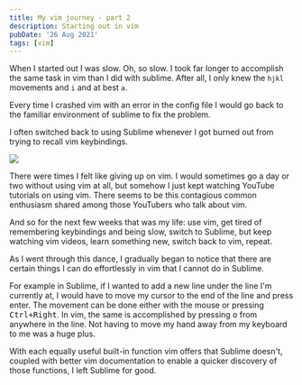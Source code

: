 ```yaml
---
title: My vim journey - part 2
description: Starting out in vim
pubDate: '26 Aug 2021'
tags: [vim]
---
```



When I started out I was slow. Oh, so slow. I took far longer to accomplish the
same task in vim than I did with sublime. After all, I only knew the `hjkl`
movements and `i` and at best `a`.

Every time I crashed vim with an error in the config file I would go back to the
familiar environment of sublime to fix the problem.

I often switched back to using Sublime whenever I got burned out from trying to
recall vim keybindings.

<Image src="/article-assets/vim-keybindings.jpg" />

There were times I felt like giving up on vim. I would sometimes go a day or two
without using vim at all, but somehow I just kept watching YouTube tutorials on
using vim. There seems to be this contagious common enthusiasm shared among
those YouTubers who talk about vim.

And so for the next few weeks that was my life: use vim, get tired of
remembering keybindings and being slow, switch to Sublime, but keep watching vim
videos, learn something new, switch back to vim, repeat.

As I went through this dance, I gradually began to notice that there are certain
things I can do effortlessly in vim that I cannot do in Sublime.

For example in Sublime, if I wanted to add a new line under the line I'm
currently at, I would have to move my cursor to the end of the line and press
enter.
The movement can be done either with the mouse or pressing <kbd>Ctrl+Right</kbd>.
In vim, the same is accomplished by pressing <kbd>o</kbd> from anywhere in the
line. Not having to move my hand away from my keyboard to me was a huge plus.

With each equally useful built-in function vim offers that Sublime doesn't,
coupled with better vim documentation to enable a quicker discovery of those
functions, I left Sublime for good.
